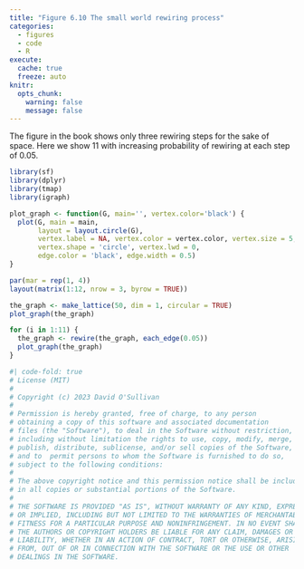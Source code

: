 ```yaml
---
title: "Figure 6.10 The small world rewiring process"
categories: 
  - figures
  - code
  - R
execute: 
  cache: true
  freeze: auto
knitr:
  opts_chunk: 
    warning: false
    message: false
---
```


The figure in the book shows only three rewiring steps for the sake of space. Here we show 11 with increasing probability of rewiring at each step of 0.05.

```r
library(sf)
library(dplyr)
library(tmap)
library(igraph)

plot_graph <- function(G, main='', vertex.color='black') {
  plot(G, main = main,
       layout = layout.circle(G), 
       vertex.label = NA, vertex.color = vertex.color, vertex.size = 5, 
       vertex.shape = 'circle', vertex.lwd = 0, 
       edge.color = 'black', edge.width = 0.5)
}

par(mar = rep(1, 4))
layout(matrix(1:12, nrow = 3, byrow = TRUE))

the_graph <- make_lattice(50, dim = 1, circular = TRUE)
plot_graph(the_graph)

for (i in 1:11) {
  the_graph <- rewire(the_graph, each_edge(0.05))
  plot_graph(the_graph)
}
```

```r
#| code-fold: true
# License (MIT)
#
# Copyright (c) 2023 David O'Sullivan
#
# Permission is hereby granted, free of charge, to any person
# obtaining a copy of this software and associated documentation
# files (the "Software"), to deal in the Software without restriction,
# including without limitation the rights to use, copy, modify, merge,
# publish, distribute, sublicense, and/or sell copies of the Software,
# and to  permit persons to whom the Software is furnished to do so,
# subject to the following conditions:
#
# The above copyright notice and this permission notice shall be included
# in all copies or substantial portions of the Software.
#
# THE SOFTWARE IS PROVIDED "AS IS", WITHOUT WARRANTY OF ANY KIND, EXPRESS
# OR IMPLIED, INCLUDING BUT NOT LIMITED TO THE WARRANTIES OF MERCHANTABILITY,
# FITNESS FOR A PARTICULAR PURPOSE AND NONINFRINGEMENT. IN NO EVENT SHALL
# THE AUTHORS OR COPYRIGHT HOLDERS BE LIABLE FOR ANY CLAIM, DAMAGES OR OTHER
# LIABILITY, WHETHER IN AN ACTION OF CONTRACT, TORT OR OTHERWISE, ARISING
# FROM, OUT OF OR IN CONNECTION WITH THE SOFTWARE OR THE USE OR OTHER
# DEALINGS IN THE SOFTWARE.
```
